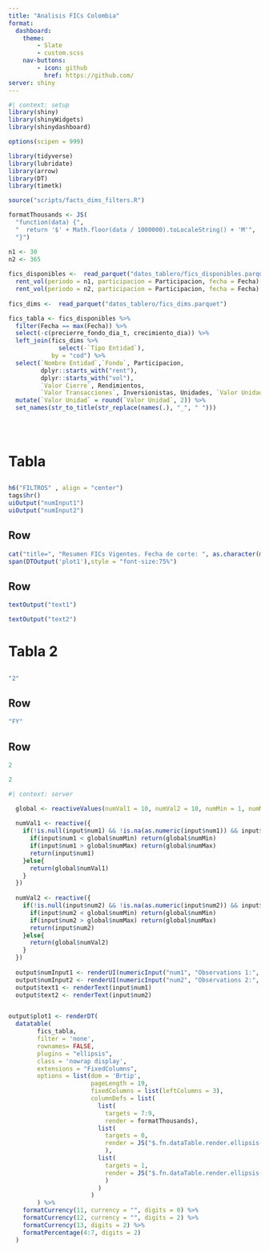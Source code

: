 ```yaml
--- 
title: "Analisis FICs Colombia"
format: 
  dashboard:
    theme:
        - Slate
        - custom.scss
    nav-buttons:
        - icon: github
          href: https://github.com/
server: shiny
---
```


```r
#| context: setup
library(shiny)
library(shinyWidgets)
library(shinydashboard)

options(scipen = 999)

library(tidyverse)
library(lubridate)
library(arrow)
library(DT)
library(timetk)

source("scripts/facts_dims_filters.R")

formatThousands <- JS(
  "function(data) {",
  "  return '$' + Math.floor(data / 1000000).toLocaleString() + 'M'",
  "}")

n1 <- 30
n2 <- 365
 
fics_disponibles <-  read_parquet("datos_tablero/fics_disponibles.parquet") %>% 
  rent_vol(periodo = n1, participacion = Participacion, fecha = Fecha) %>% 
  rent_vol(periodo = n2, participacion = Participacion, fecha = Fecha)
  
fics_dims <-  read_parquet("datos_tablero/fics_dims.parquet")

fics_tabla <- fics_disponibles %>% 
  filter(Fecha == max(Fecha)) %>% 
  select(-c(precierre_fondo_dia_t, crecimiento_dia)) %>% 
  left_join(fics_dims %>% 
              select(-`Tipo Entidad`), 
            by = "cod") %>% 
  select(`Nombre Entidad`,`Fondo`, Participacion,
         dplyr::starts_with("rent"),
         dplyr::starts_with("vol"),
         `Valor Cierre`, Rendimientos,
         `Valor Transacciones`, Inversionistas, Unidades, `Valor Unidad`) %>% 
  mutate(`Valor Unidad` = round(`Valor Unidad`, 2)) %>% 
  set_names(str_to_title(str_replace(names(.), "_", " ")))


  
```


# Tabla

## {.sidebar}

```r
h6("FILTROS" , align = "center")
tags$hr()
uiOutput("numInput1")
uiOutput("numInput2")
```


## Row {width=60%}

```r
cat("title=", "Resumen FICs Vigentes. Fecha de corte: ", as.character(max(fics_disponibles$Fecha)))
span(DTOutput('plot1'),style = "font-size:75%")
```

## Row {height=30%}

```r
textOutput("text1")
```

```r
textOutput("text2")
```

# Tabla 2

## {.sidebar}

```r
"2"
```


## Row {height=70%}

```r
"FY"
```

## Row {height=30%}

```r
2
```

```r
2
```


```r
#| context: server

  global <- reactiveValues(numVal1 = 10, numVal2 = 10, numMin = 1, numMax = 100)
  
  numVal1 <- reactive({
    if(!is.null(input$num1) && !is.na(as.numeric(input$num1)) && input$num1 != "-"){
      if(input$num1 < global$numMin) return(global$numMin)
      if(input$num1 > global$numMax) return(global$numMax)
      return(input$num1)
    }else{
      return(global$numVal1)
    }
  })
  
  numVal2 <- reactive({
    if(!is.null(input$num2) && !is.na(as.numeric(input$num2)) && input$num2 != "-"){
      if(input$num2 < global$numMin) return(global$numMin)
      if(input$num2 > global$numMax) return(global$numMax)
      return(input$num2)
    }else{
      return(global$numVal2)
    }
  })
  
  output$numInput1 <- renderUI(numericInput("num1", "Observations 1:", min = global$numMin, max = global$numMax, value = numVal1()))
  output$numInput2 <- renderUI(numericInput("num2", "Observations 2:", min = global$numMin, max = global$numMax, value = numVal2()))
  output$text1 <- renderText(input$num1)
  output$text2 <- renderText(input$num2)


output$plot1 <- renderDT(
  datatable(
        fics_tabla, 
        filter = 'none',
        rownames= FALSE,
        plugins = "ellipsis",
        class = 'nowrap display',
        extensions = "FixedColumns",
        options = list(dom = 'Brtip',
                       pageLength = 19,
                       fixedColumns = list(leftColumns = 3),
                       columnDefs = list(
                         list(
                           targets = 7:9, 
                           render = formatThousands),
                         list(
                           targets = 0,
                           render = JS("$.fn.dataTable.render.ellipsis( 20, false )")
                           ),
                         list(
                           targets = 1,
                           render = JS("$.fn.dataTable.render.ellipsis( 30, false )")
                           )
                         )
                       )
        ) %>% 
    formatCurrency(11, currency = "", digits = 0) %>% 
    formatCurrency(12, currency = "", digits = 2) %>% 
    formatCurrency(13, digits = 2) %>% 
    formatPercentage(4:7, digits = 2)
  )

```

